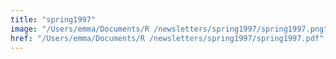 ```yaml
---
title: "spring1997"
image: "/Users/emma/Documents/R /newsletters/spring1997/spring1997.png"
href: "/Users/emma/Documents/R /newsletters/spring1997/spring1997.pdf"
---
```

